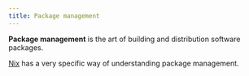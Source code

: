 ```yaml
---
title: Package management
---
```


**Package management** is the art of building and distribution software packages.

[Nix] has a very specific way of understanding package management.

[nix]: /concepts/nix
